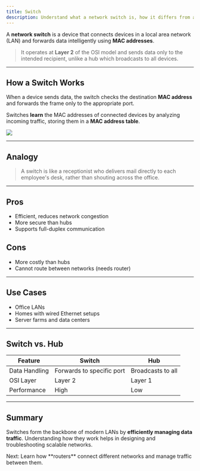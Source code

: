 ```yaml
---
title: Switch
description: Understand what a network switch is, how it differs from a hub, and where it's used in modern LAN environments.
---
```



A **network switch** is a device that connects devices in a local area network (LAN) and forwards data intelligently using **MAC addresses**.

> It operates at **Layer 2** of the OSI model and sends data only to the intended recipient, unlike a hub which broadcasts to all devices.

---

## How a Switch Works

When a device sends data, the switch checks the destination **MAC address** and forwards the frame only to the appropriate port.

Switches **learn** the MAC addresses of connected devices by analyzing incoming traffic, storing them in a **MAC address table**.

![](/images/devices/switch-diagram.webp)

---

## Analogy

> A switch is like a receptionist who delivers mail directly to each employee's desk, rather than shouting across the office.

---

## Pros

- Efficient, reduces network congestion
- More secure than hubs
- Supports full-duplex communication

## Cons

- More costly than hubs
- Cannot route between networks (needs router)

---

## Use Cases

- Office LANs
- Homes with wired Ethernet setups
- Server farms and data centers

---

## Switch vs. Hub

| Feature       | Switch                    | Hub               |
| ------------- | ------------------------- | ----------------- |
| Data Handling | Forwards to specific port | Broadcasts to all |
| OSI Layer     | Layer 2                   | Layer 1           |
| Performance   | High                      | Low               |

---

## Summary

Switches form the backbone of modern LANs by **efficiently managing data traffic**. Understanding how they work helps in designing and troubleshooting scalable networks.

<Aside type="note">
  Next: Learn how **routers** connect different networks and manage traffic
  between them.
</Aside>
